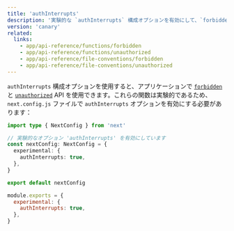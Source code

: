 ```yaml
---
title: 'authInterrupts'
description: '実験的な `authInterrupts` 構成オプションを有効にして、`forbidden` と `unauthorized` を使用する方法を学びましょう。'
version: 'canary'
related:
  links:
    - app/api-reference/functions/forbidden
    - app/api-reference/functions/unauthorized
    - app/api-reference/file-conventions/forbidden
    - app/api-reference/file-conventions/unauthorized
---
```


`authInterrupts` 構成オプションを使用すると、アプリケーションで [`forbidden`](/docs/app/api-reference/functions/forbidden) と [`unauthorized`](/docs/app/api-reference/functions/unauthorized) API を使用できます。これらの関数は実験的であるため、`next.config.js` ファイルで `authInterrupts` オプションを有効にする必要があります：

<Tabs>
<TabItem value="ts" label="TypeScript">

```ts title="next.config.ts" switcher
import type { NextConfig } from 'next'

// 実験的なオプション 'authInterrupts' を有効にしています
const nextConfig: NextConfig = {
  experimental: {
    authInterrupts: true,
  },
}

export default nextConfig
```

</TabItem>
<TabItem value="js" label="JavaScript">

```js title="next.config.js" switcher
module.exports = {
  experimental: {
    authInterrupts: true,
  },
}
```

</TabItem>
</Tabs>
